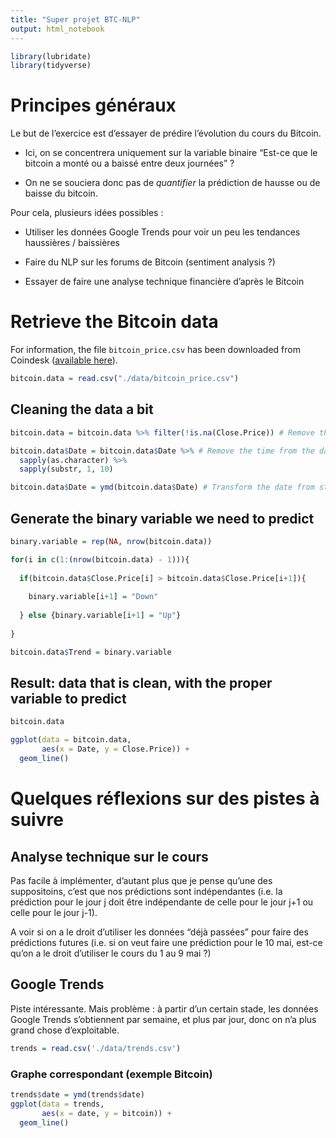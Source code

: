 ```yaml
---
title: "Super projet BTC-NLP"
output: html_notebook
---
```


```r
library(lubridate)
library(tidyverse)
```

# Principes généraux

Le but de l'exercice est d'essayer de prédire l'évolution du cours du Bitcoin.

- Ici, on se concentrera uniquement sur la variable binaire "Est-ce que le bitcoin a monté ou a baissé entre deux journées" ?

- On ne se souciera donc pas de *quantifier* la prédiction de hausse ou de baisse du bitcoin.

Pour cela, plusieurs idées possibles :

- Utiliser les données Google Trends pour voir un peu les tendances haussières / baissières

- Faire du NLP sur les forums de Bitcoin (sentiment analysis ?)

- Essayer de faire une analyse technique financière d'après le Bitcoin


# Retrieve the Bitcoin data

For information, the file `bitcoin_price.csv` has been downloaded from Coindesk ([available here](https://www.coindesk.com/price/)).

```r
bitcoin.data = read.csv("./data/bitcoin_price.csv")
```

## Cleaning the data a bit

```r
bitcoin.data = bitcoin.data %>% filter(!is.na(Close.Price)) # Remove the last two lines
```

```r
bitcoin.data$Date = bitcoin.data$Date %>% # Remove the time from the date
  sapply(as.character) %>%
  sapply(substr, 1, 10)

bitcoin.data$Date = ymd(bitcoin.data$Date) # Transform the date from string into a lubridate
```

## Generate the binary variable we need to predict

```r
binary.variable = rep(NA, nrow(bitcoin.data))

for(i in c(1:(nrow(bitcoin.data) - 1))){
  
  if(bitcoin.data$Close.Price[i] > bitcoin.data$Close.Price[i+1]){
    
    binary.variable[i+1] = "Down"
    
  } else {binary.variable[i+1] = "Up"}
  
}
```

```r
bitcoin.data$Trend = binary.variable
```

## Result: data that is clean, with the proper variable to predict
```r
bitcoin.data
```

```r
ggplot(data = bitcoin.data,
       aes(x = Date, y = Close.Price)) +
  geom_line()
```

# Quelques réflexions sur des pistes à suivre

## Analyse technique sur le cours
Pas facile à implémenter, d'autant plus que je pense qu'une des suppositoins, c'est que nos prédictions sont indépendantes (i.e. la prédiction pour le jour j doit être indépendante de celle pour le jour j+1 ou celle pour le jour j-1).

A voir si on a le droit d'utiliser les données "déjà passées" pour faire des prédictions futures (i.e. si on veut faire une prédiction pour le 10 mai, est-ce qu'on a le droit d'utiliser le cours du 1 au 9 mai ?)

## Google Trends
Piste intéressante. Mais problème : à partir d'un certain stade, les données Google Trends s'obtiennent par semaine, et plus par jour, donc on n'a plus grand chose d'exploitable.

```r
trends = read.csv('./data/trends.csv')
```

### Graphe correspondant (exemple Bitcoin)

```r
trends$date = ymd(trends$date)
ggplot(data = trends,
       aes(x = date, y = bitcoin)) +
  geom_line()
```



